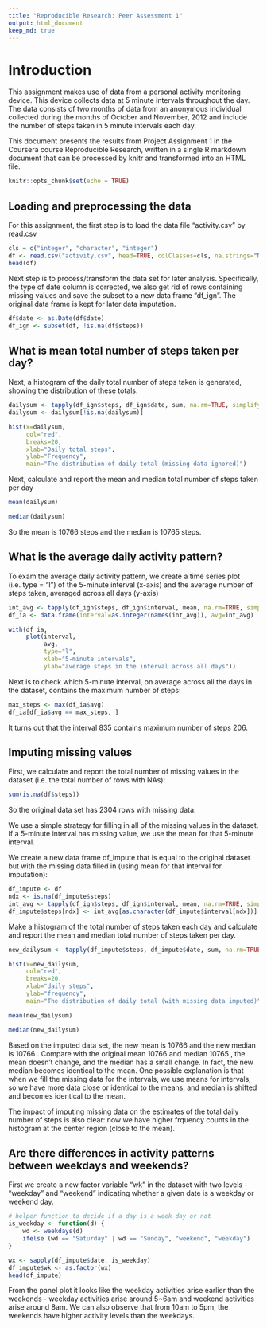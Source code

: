 ---
title: "Reproducible Research: Peer Assessment 1"
output: html_document
keep_md: true
---



# Introduction

This assignment makes use of data from a personal activity monitoring device. This device collects data at 5 minute intervals throughout the day. The data consists of two months of data from an anonymous individual collected during the months of October and November, 2012 and include the number of steps taken in 5 minute intervals each day.

This document presents the results from Project Assignment 1 in the Coursera course Reproducible Research, written in a single R markdown document that can be processed by knitr and transformed into an HTML file.


```{r setup, include=FALSE}
knitr::opts_chunk$set(echo = TRUE)
```



## Loading and preprocessing the data

For this assignment, the first step is to load the data file "activity.csv" by read.csv


```{r echo=TRUE}
cls = c("integer", "character", "integer")
df <- read.csv("activity.csv", head=TRUE, colClasses=cls, na.strings="NA")
head(df)
```


Next step is to process/transform the data set for later analysis. Specifically, the type of date column is corrected, we also get rid of rows containing missing values and save the subset to a new data frame "df_ign". The original data frame is kept for later data imputation. 


```{r echo=TRUE}
df$date <- as.Date(df$date)
df_ign <- subset(df, !is.na(df$steps))
```



## What is mean total number of steps taken per day?

Next, a histogram of the daily total number of steps taken is generated, showing the distribution of these totals.


```{r echo=TRUE}
dailysum <- tapply(df_ign$steps, df_ign$date, sum, na.rm=TRUE, simplify=T)
dailysum <- dailysum[!is.na(dailysum)]

hist(x=dailysum,
     col="red",
     breaks=20,
     xlab="Daily total steps",
     ylab="Frequency",
     main="The distribution of daily total (missing data ignored)")
```


Next, calculate and report the mean and median total number of steps taken per day


```{r echo=TRUE}
mean(dailysum)
```


```{r echo=TRUE}
median(dailysum)
```


So the mean is 10766 steps and the median is 10765 steps.



## What is the average daily activity pattern?

To exam the average daily activity pattern, we create a time series plot (i.e. type = "l") of the 5-minute interval (x-axis) and the average number of steps taken, averaged across all days (y-axis)


```{r echo=TRUE}
int_avg <- tapply(df_ign$steps, df_ign$interval, mean, na.rm=TRUE, simplify=T)
df_ia <- data.frame(interval=as.integer(names(int_avg)), avg=int_avg)

with(df_ia,
     plot(interval,
          avg,
          type="l",
          xlab="5-minute intervals",
          ylab="average steps in the interval across all days"))
```


Next is to check which 5-minute interval, on average across all the days in the dataset, contains the maximum number of steps:


```{r echo=TRUE}
max_steps <- max(df_ia$avg)
df_ia[df_ia$avg == max_steps, ]
```


It turns out that the interval 835 contains maximum number of steps 206.



## Imputing missing values

First, we calculate and report the total number of missing values in the dataset (i.e. the total number of rows with NAs):


```{r echo=TRUE}
sum(is.na(df$steps))
```


So the original data set has 2304 rows with missing data.

We use a simple strategy for filling in all of the missing values in the dataset. If a 5-minute interval has missing value, we use the mean for that 5-minute interval.

We create a new data frame df_impute that is equal to the original dataset but with the missing data filled in (using mean for that interval for imputation):


```{r echo=TRUE}
df_impute <- df
ndx <- is.na(df_impute$steps)
int_avg <- tapply(df_ign$steps, df_ign$interval, mean, na.rm=TRUE, simplify=T)
df_impute$steps[ndx] <- int_avg[as.character(df_impute$interval[ndx])]
```


Make a histogram of the total number of steps taken each day and calculate and report the mean and median total number of steps taken per day.


```{r echo=TRUE}
new_dailysum <- tapply(df_impute$steps, df_impute$date, sum, na.rm=TRUE, simplify=T)

hist(x=new_dailysum,
     col="red",
     breaks=20,
     xlab="daily steps",
     ylab="frequency",
     main="The distribution of daily total (with missing data imputed)")
```


```{r echo=TRUE}
mean(new_dailysum)
```


```{r echo=TRUE}
median(new_dailysum)
```


Based on the imputed data set, the new mean is 10766 and the new median is 10766 . Compare with the original mean 10766 and median 10765 , the mean doesn't change, and the median has a small change. In fact, the new median becomes identical to the mean. One possible explanation is that when we fill the missing data for the intervals, we use means for intervals, so we have more data close or identical to the means, and median is shifted and becomes identical to the mean.

The impact of imputing missing data on the estimates of the total daily number of steps is also clear: now we have higher frquency counts in the histogram at the center region (close to the mean).



## Are there differences in activity patterns between weekdays and weekends?

First we create a new factor variable "wk" in the dataset with two levels - "weekday" and "weekend" indicating whether a given date is a weekday or weekend day.


```{r echo=TRUE}
# helper function to decide if a day is a week day or not
is_weekday <- function(d) {
    wd <- weekdays(d)
    ifelse (wd == "Saturday" | wd == "Sunday", "weekend", "weekday")
}

wx <- sapply(df_impute$date, is_weekday)
df_impute$wk <- as.factor(wx)
head(df_impute)
```


From the panel plot it looks like the weekday activities arise earlier than the weekends - weekday activities arise around 5~6am and weekend activities arise around 8am. We can also observe that from 10am to 5pm, the weekends have higher activity levels than the weekdays.

